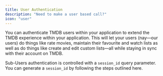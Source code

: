 ```yaml
---
title: User Authentication
description: "Need to make a user based call?"
icon: "user"
---
```

You can authenticate TMDB users within your application to extend the TMDB experience within your application. 
This will let your users (nay—our users) do things like rate movies, maintain their favourite and watch lists as well as do things like create and edit custom lists—all while staying in sync with their account on TMDB.

Sub-Users authentication is controlled with a `session_id` query parameter. 
You can generate a `session_id` by following the steps outlined here.